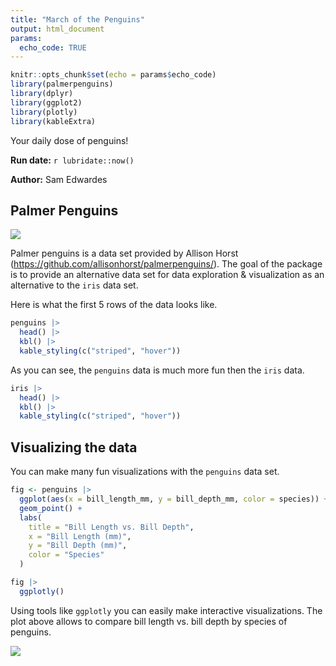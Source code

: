 ```yaml
---
title: "March of the Penguins"
output: html_document
params:
  echo_code: TRUE
---
```


```r
knitr::opts_chunk$set(echo = params$echo_code)
library(palmerpenguins)
library(dplyr)
library(ggplot2)
library(plotly)
library(kableExtra)
```

Your daily dose of penguins!

**Run date:** `r lubridate::now()`

**Author:** Sam Edwardes

## Palmer Penguins

![](imgs/lter_penguins.png)

Palmer penguins is a data set provided by Allison Horst (<https://github.com/allisonhorst/palmerpenguins/>). The goal of the package is to provide an alternative data set for data exploration & visualization as an alternative to the `iris` data set.

Here is what the first 5 rows of the data looks like.

```r
penguins |> 
  head() |> 
  kbl() |> 
  kable_styling(c("striped", "hover"))
```

As you can see, the `penguins` data is much more fun then the `iris` data.

```r
iris |> 
  head() |> 
  kbl() |> 
  kable_styling(c("striped", "hover"))
```

## Visualizing the data

You can make many fun visualizations with the `penguins` data set.

```r
fig <- penguins |> 
  ggplot(aes(x = bill_length_mm, y = bill_depth_mm, color = species)) +
  geom_point() +
  labs(
    title = "Bill Length vs. Bill Depth",
    x = "Bill Length (mm)",
    y = "Bill Depth (mm)",
    color = "Species"
  )

fig |> 
  ggplotly()
```

Using tools like `ggplotly` you can easily make interactive visualizations. The plot above allows to compare bill length vs. bill depth by species of penguins.

![](imgs/culmen_depth.png)
